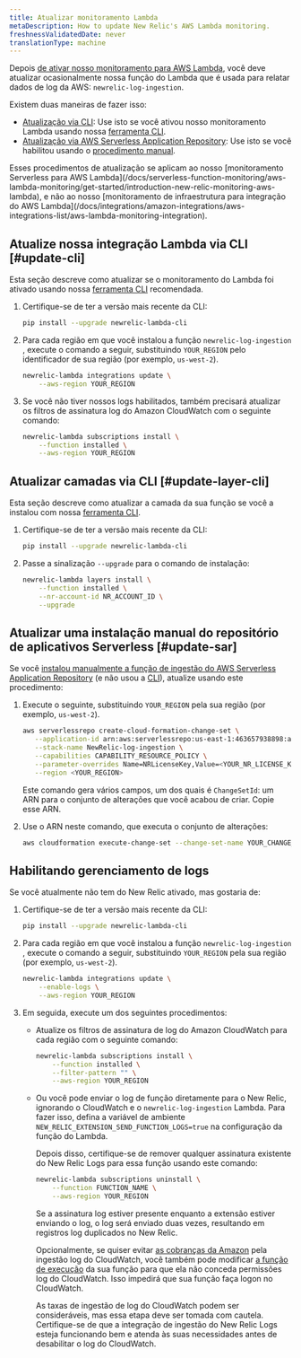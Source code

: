 ```yaml
---
title: Atualizar monitoramento Lambda
metaDescription: How to update New Relic's AWS Lambda monitoring.
freshnessValidatedDate: never
translationType: machine
---
```


Depois [de ativar nosso monitoramento para AWS Lambda](/docs/serverless-function-monitoring/aws-lambda-monitoring/get-started/enable-new-relic-monitoring-aws-lambda), você deve atualizar ocasionalmente nossa função do Lambda que é usada para relatar dados de log da AWS: `newrelic-log-ingestion`.

Existem duas maneiras de fazer isso:

* [Atualização via CLI](#update-cli): Use isto se você ativou nosso monitoramento Lambda usando nossa [ferramenta CLI](/docs/serverless-function-monitoring/aws-lambda-monitoring/enable-lambda-monitoring/account-linking/#rec).
* [Atualização via AWS Serverless Application Repository](#update-sar): Use isto se você habilitou usando o [procedimento manual](/docs/serverless-function-monitoring/aws-lambda-monitoring/get-started/enable-new-relic-monitoring-aws-lambda#manual-nr-lambda).

<Callout variant="important">
  Esses procedimentos de atualização se aplicam ao nosso [monitoramento Serverless para AWS Lambda](/docs/serverless-function-monitoring/aws-lambda-monitoring/get-started/introduction-new-relic-monitoring-aws-lambda), e não ao nosso [monitoramento de infraestrutura para integração do AWS Lambda](/docs/integrations/amazon-integrations/aws-integrations-list/aws-lambda-monitoring-integration).
</Callout>

## Atualize nossa integração Lambda via CLI [#update-cli]

Esta seção descreve como atualizar se o monitoramento do Lambda foi ativado usando nossa [ferramenta CLI](/docs/serverless-function-monitoring/aws-lambda-monitoring/get-started/enable-new-relic-monitoring-aws-lambda#cli) recomendada.

1. Certifique-se de ter a versão mais recente da CLI:

   ```bash
   pip install --upgrade newrelic-lambda-cli
   ```

2. Para cada região em que você instalou a função `newrelic-log-ingestion` , execute o comando a seguir, substituindo `YOUR_REGION` pelo identificador de sua região (por exemplo, `us-west-2`).

   ```bash
   newrelic-lambda integrations update \
       --aws-region YOUR_REGION
   ```

3. Se você não tiver nossos logs habilitados, também precisará atualizar os filtros de assinatura log do Amazon CloudWatch com o seguinte comando:

   ```bash
   newrelic-lambda subscriptions install \
       --function installed \
       --aws-region YOUR_REGION
   ```

## Atualizar camadas via CLI [#update-layer-cli]

Esta seção descreve como atualizar a camada da sua função se você a instalou com nossa [ferramenta CLI](/docs/serverless-function-monitoring/aws-lambda-monitoring/get-started/enable-new-relic-monitoring-aws-lambda#cli).

1. Certifique-se de ter a versão mais recente da CLI:

   ```bash
   pip install --upgrade newrelic-lambda-cli
   ```

2. Passe a sinalização `--upgrade` para o comando de instalação:

   ```bash
   newrelic-lambda layers install \
       --function installed \
       --nr-account-id NR_ACCOUNT_ID \
       --upgrade
   ```

## Atualizar uma instalação manual do repositório de aplicativos Serverless [#update-sar]

Se você [instalou manualmente a função de ingestão do AWS Serverless Application Repository](/docs/serverless-function-monitoring/aws-lambda-monitoring/get-started/enable-new-relic-monitoring-aws-lambda#manual-nr-lambda) (e não usou a [CLI](/docs/serverless-function-monitoring/aws-lambda-monitoring/get-started/enable-new-relic-monitoring-aws-lambda#cli)), atualize usando este procedimento:

1. Execute o seguinte, substituindo `YOUR_REGION` pela sua região (por exemplo, `us-west-2`).

   ```bash
   aws serverlessrepo create-cloud-formation-change-set \
      --application-id arn:aws:serverlessrepo:us-east-1:463657938898:applications/NewRelic-log-ingestion \
      --stack-name NewRelic-log-ingestion \
      --capabilities CAPABILITY_RESOURCE_POLICY \
      --parameter-overrides Name=NRLicenseKey,Value=<YOUR_NR_LICENSE_KEY> \
      --region <YOUR_REGION>
   ```

   Este comando gera vários campos, um dos quais é `ChangeSetId`: um ARN para o conjunto de alterações que você acabou de criar. Copie esse ARN.

2. Use o ARN neste comando, que executa o conjunto de alterações:

   ```bash
   aws cloudformation execute-change-set --change-set-name YOUR_CHANGE_SET_ARN
   ```

## Habilitando gerenciamento de logs

Se você atualmente não tem <InlinePopover type="logs"/>do New Relic ativado, mas gostaria de:

1. Certifique-se de ter a versão mais recente da CLI:

   ```bash
   pip install --upgrade newrelic-lambda-cli
   ```

2. Para cada região em que você instalou a função `newrelic-log-ingestion` , execute o comando a seguir, substituindo `YOUR_REGION` pela sua região (por exemplo, `us-west-2`).

   ```bash
   newrelic-lambda integrations update \
       --enable-logs \
       --aws-region YOUR_REGION
   ```

3. Em seguida, execute um dos seguintes procedimentos:

   * Atualize os filtros de assinatura de log do Amazon CloudWatch para cada região com o seguinte comando:

     ```bash
     newrelic-lambda subscriptions install \
         --function installed \
         --filter-pattern "" \
         --aws-region YOUR_REGION
     ```

   * Ou você pode enviar o log de função diretamente para o New Relic, ignorando o CloudWatch e o `newrelic-log-ingestion` Lambda. Para fazer isso, defina a variável de ambiente `NEW_RELIC_EXTENSION_SEND_FUNCTION_LOGS=true` na configuração da função do Lambda.

     Depois disso, certifique-se de remover qualquer assinatura existente do New Relic Logs para essa função usando este comando:

     ```bash
     newrelic-lambda subscriptions uninstall \
         --function FUNCTION_NAME \
         --aws-region YOUR_REGION
     ```

     Se a assinatura log estiver presente enquanto a extensão estiver enviando o log, o log será enviado duas vezes, resultando em registros log duplicados no New Relic.

     Opcionalmente, se quiser evitar [as cobranças da Amazon](https://aws.amazon.com/cloudwatch/pricing/#Paid_tier) pela ingestão log do CloudWatch, você também pode modificar [a função de execução](https://docs.aws.amazon.com/lambda/latest/dg/lambda-intro-execution-role.html) da sua função para que ela não conceda permissões log do CloudWatch. Isso impedirá que sua função faça logon no CloudWatch.

     <Callout variant="caution">
       As taxas de ingestão de log do CloudWatch podem ser consideráveis, mas essa etapa deve ser tomada com cautela. Certifique-se de que a integração de ingestão do New Relic Logs esteja funcionando bem e atenda às suas necessidades antes de desabilitar o log do CloudWatch.
     </Callout>

